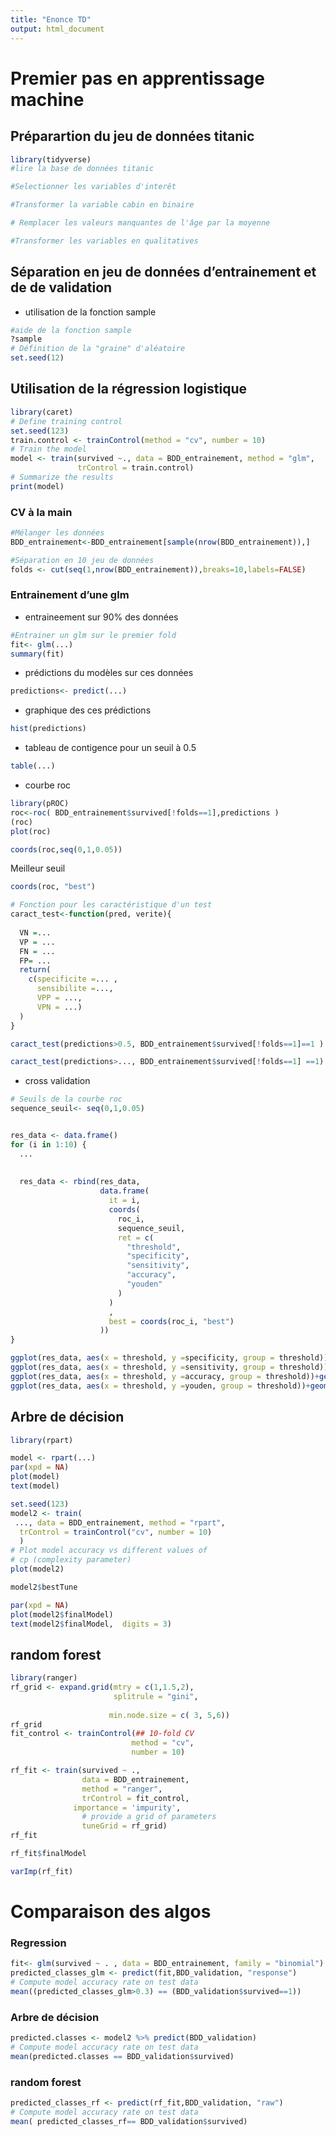```yaml
---
title: "Enonce TD"
output: html_document
---
```



# Premier pas en apprentissage machine

## Préparartion du jeu de données titanic

```r
library(tidyverse)
#lire la base de données titanic

#Selectionner les variables d'interêt

#Transformer la variable cabin en binaire

# Remplacer les valeurs manquantes de l'âge par la moyenne

#Transformer les variables en qualitatives
```

## Séparation en jeu de données d'entrainement et de de validation

- utilisation de la fonction sample

```r
#aide de la fonction sample
?sample
# Définition de la "graine" d'aléatoire
set.seed(12)

```



## Utilisation de la régression logistique 


```r
library(caret)
# Define training control
set.seed(123) 
train.control <- trainControl(method = "cv", number = 10)
# Train the model
model <- train(survived ~., data = BDD_entrainement, method = "glm",
               trControl = train.control)
# Summarize the results
print(model)
```

### CV à la main

```r
#Mélanger les données
BDD_entrainement<-BDD_entrainement[sample(nrow(BDD_entrainement)),]

#Séparation en 10 jeu de données
folds <- cut(seq(1,nrow(BDD_entrainement)),breaks=10,labels=FALSE)
```

### Entrainement d'une glm

- entraineement sur 90% des données 

```r
#Entrainer un glm sur le premier fold
fit<- glm(...)
summary(fit)
```

- prédictions du modèles sur ces données

```r
predictions<- predict(...)
```

- graphique des ces prédictions 


```r
hist(predictions)
```

- tableau de contigence pour un seuil à 0.5

```r
table(...)
```

- courbe roc

```r
library(pROC)
roc<-roc( BDD_entrainement$survived[!folds==1],predictions )
(roc)
plot(roc)

coords(roc,seq(0,1,0.05))


```
Meilleur seuil

```r
coords(roc, "best")
```

```r
# Fonction pour les caractéristique d'un test
caract_test<-function(pred, verite){
  
  VN =...
  VP = ...
  FN = ...
  FP= ...
  return(
    c(specificite =... ,
      sensibilite =...,
      VPP = ...,
      VPN = ...)
  )
}

caract_test(predictions>0.5, BDD_entrainement$survived[!folds==1]==1 )

caract_test(predictions>..., BDD_entrainement$survived[!folds==1] ==1)
```




- cross validation 

```r
# Seuils de la courbe roc
sequence_seuil<- seq(0,1,0.05)


res_data <- data.frame()
for (i in 1:10) {
  ...
  
  
  res_data <- rbind(res_data,
                    data.frame(
                      it = i,
                      coords(
                        roc_i,
                        sequence_seuil,
                        ret = c(
                          "threshold",
                          "specificity",
                          "sensitivity",
                          "accuracy",
                          "youden"
                        )
                      )
                      ,
                      best = coords(roc_i, "best")
                    ))
}

ggplot(res_data, aes(x = threshold, y =specificity, group = threshold))+geom_boxplot()
ggplot(res_data, aes(x = threshold, y =sensitivity, group = threshold))+geom_boxplot()
ggplot(res_data, aes(x = threshold, y =accuracy, group = threshold))+geom_boxplot()
ggplot(res_data, aes(x = threshold, y =youden, group = threshold))+geom_boxplot()

```


## Arbre de décision

```r
library(rpart)

model <- rpart(...)
par(xpd = NA)
plot(model)
text(model)
```


```r
set.seed(123)
model2 <- train(
 ..., data = BDD_entrainement, method = "rpart",
  trControl = trainControl("cv", number = 10)
  )
# Plot model accuracy vs different values of
# cp (complexity parameter)
plot(model2)
```


```r
model2$bestTune
```

```r
par(xpd = NA) 
plot(model2$finalModel)
text(model2$finalModel,  digits = 3)
```

## random forest

```r
library(ranger)
rf_grid <- expand.grid(mtry = c(1,1.5,2),
                       splitrule = "gini",
                      
                      min.node.size = c( 3, 5,6))
rf_grid
fit_control <- trainControl(## 10-fold CV
                           method = "cv",
                           number = 10)
```

```r
rf_fit <- train(survived ~ ., 
                data = BDD_entrainement, 
                method = "ranger",
                trControl = fit_control,
              importance = 'impurity',
                # provide a grid of parameters
                tuneGrid = rf_grid)
rf_fit
```

```r
rf_fit$finalModel
```


```r
varImp(rf_fit)
```

# Comparaison des algos 

### Regression
```r
fit<- glm(survived ~ . , data = BDD_entrainement, family = "binomial")
predicted_classes_glm <- predict(fit,BDD_validation, "response")
# Compute model accuracy rate on test data
mean((predicted_classes_glm>0.3) == (BDD_validation$survived==1))
```


### Arbre de décision 

```r
predicted.classes <- model2 %>% predict(BDD_validation)
# Compute model accuracy rate on test data
mean(predicted.classes == BDD_validation$survived)
```


### random forest

```r

predicted_classes_rf <- predict(rf_fit,BDD_validation, "raw")
# Compute model accuracy rate on test data
mean( predicted_classes_rf== BDD_validation$survived)


```



